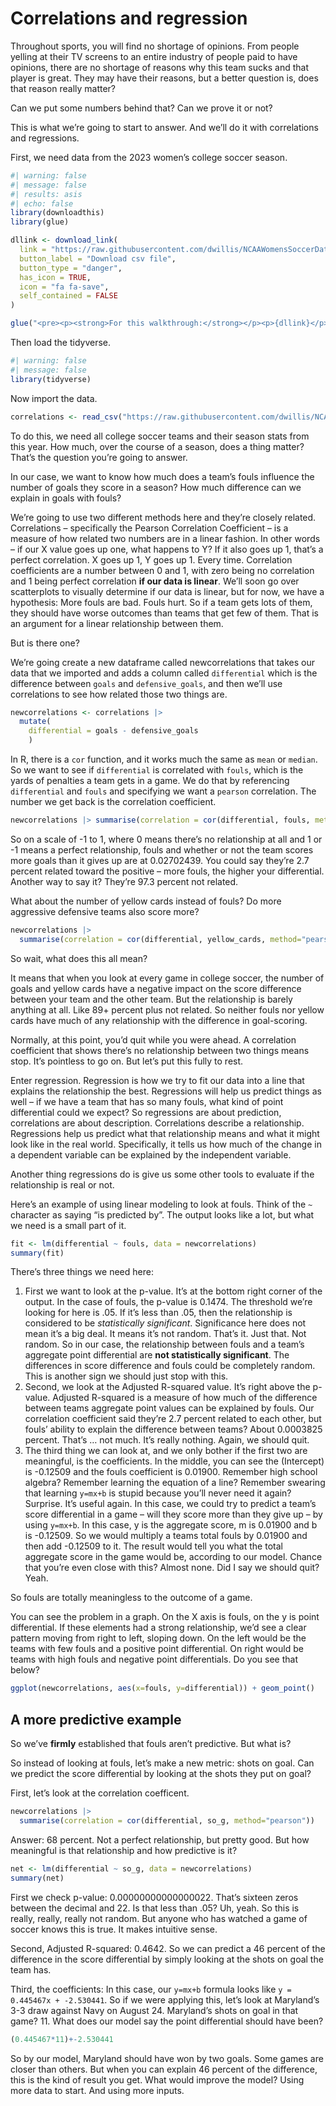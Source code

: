 # Correlations and regression

Throughout sports, you will find no shortage of opinions. From people yelling at their TV screens to an entire industry of people paid to have opinions, there are no shortage of reasons why this team sucks and that player is great. They may have their reasons, but a better question is, does that reason really matter?

Can we put some numbers behind that? Can we prove it or not?

This is what we're going to start to answer. And we'll do it with correlations and regressions.

First, we need data from the 2023 women's college soccer season.

```r
#| warning: false
#| message: false
#| results: asis
#| echo: false
library(downloadthis)
library(glue)

dllink <- download_link(
  link = "https://raw.githubusercontent.com/dwillis/NCAAWomensSoccerData/main/data/ncaa_womens_soccer_matchstats_2023.csv",
  button_label = "Download csv file",
  button_type = "danger",
  has_icon = TRUE,
  icon = "fa fa-save",
  self_contained = FALSE
)

glue("<pre><p><strong>For this walkthrough:</strong></p><p>{dllink}</p></pre>")

```

Then load the tidyverse.

```r
#| warning: false
#| message: false
library(tidyverse)
```

Now import the data.

```r
correlations <- read_csv("https://raw.githubusercontent.com/dwillis/NCAAWomensSoccerData/main/data/ncaa_womens_soccer_matchstats_2023.csv")
```

To do this, we need all college soccer teams and their season stats from this year. How much, over the course of a season, does a thing matter? That's the question you're going to answer.

In our case, we want to know how much does a team's fouls influence the number of goals they score in a season? How much difference can we explain in goals with fouls?

We're going to use two different methods here and they're closely related. Correlations -- specifically the Pearson Correlation Coefficient -- is a measure of how related two numbers are in a linear fashion. In other words -- if our X value goes up one, what happens to Y? If it also goes up 1, that's a perfect correlation. X goes up 1, Y goes up 1. Every time. Correlation coefficients are a number between 0 and 1, with zero being no correlation and 1 being perfect correlation **if our data is linear**. We'll soon go over scatterplots to visually determine if our data is linear, but for now, we have a hypothesis: More fouls are bad. Fouls hurt. So if a team gets lots of them, they should have worse outcomes than teams that get few of them. That is an argument for a linear relationship between them.

But is there one?

We're going create a new dataframe called newcorrelations that takes our data that we imported and adds a column called `differential` which is the difference between `goals` and `defensive_goals`, and then we'll use correlations to see how related those two things are.

```r
newcorrelations <- correlations |> 
  mutate(
    differential = goals - defensive_goals
    )
```

In R, there is a `cor` function, and it works much the same as `mean` or `median`. So we want to see if `differential` is correlated with `fouls`, which is the yards of penalties a team gets in a game. We do that by referencing `differential` and `fouls` and specifying we want a `pearson` correlation. The number we get back is the correlation coefficient.

```r
newcorrelations |> summarise(correlation = cor(differential, fouls, method="pearson"))
```

So on a scale of -1 to 1, where 0 means there's no relationship at all and 1 or -1 means a perfect relationship, fouls and whether or not the team scores more goals than it gives up are at 0.02702439. You could say they're 2.7 percent related toward the positive -- more fouls, the higher your differential. Another way to say it? They're 97.3 percent not related.

What about the number of yellow cards instead of fouls? Do more aggressive defensive teams also score more?

```r
newcorrelations |> 
  summarise(correlation = cor(differential, yellow_cards, method="pearson"))
```

So wait, what does this all mean?

It means that when you look at every game in college soccer, the number of goals and yellow cards have a negative impact on the score difference between your team and the other team. But the relationship is barely anything at all. Like 89+ percent plus not related. So neither fouls nor yellow cards have much of any relationship with the difference in goal-scoring.

Normally, at this point, you'd quit while you were ahead. A correlation coefficient that shows there's no relationship between two things means stop. It's pointless to go on. But let's put this fully to rest.

Enter regression. Regression is how we try to fit our data into a line that explains the relationship the best. Regressions will help us predict things as well -- if we have a team that has so many fouls, what kind of point differential could we expect? So regressions are about prediction, correlations are about description. Correlations describe a relationship. Regressions help us predict what that relationship means and what it might look like in the real world. Specifically, it tells us how much of the change in a dependent variable can be explained by the independent variable.

Another thing regressions do is give us some other tools to evaluate if the relationship is real or not.

Here's an example of using linear modeling to look at fouls. Think of the `~` character as saying "is predicted by". The output looks like a lot, but what we need is a small part of it.

```r
fit <- lm(differential ~ fouls, data = newcorrelations)
summary(fit)
```

There's three things we need here:

1.  First we want to look at the p-value. It's at the bottom right corner of the output. In the case of fouls, the p-value is 0.1474. The threshold we're looking for here is .05. If it's less than .05, then the relationship is considered to be *statistically significant*. Significance here does not mean it's a big deal. It means it's not random. That's it. Just that. Not random. So in our case, the relationship between fouls and a team's aggregate point differential are **not statistically significant**. The differences in score difference and fouls could be completely random. This is another sign we should just stop with this.
2.  Second, we look at the Adjusted R-squared value. It's right above the p-value. Adjusted R-squared is a measure of how much of the difference between teams aggregate point values can be explained by fouls. Our correlation coefficient said they're 2.7 percent related to each other, but fouls' ability to explain the difference between teams? About 0.0003825 percent. That's ... not much. It's really nothing. Again, we should quit.
3.  The third thing we can look at, and we only bother if the first two are meaningful, is the coefficients. In the middle, you can see the (Intercept) is -0.12509 and the fouls coefficient is 0.01900. Remember high school algebra? Remember learning the equation of a line? Remember swearing that learning `y=mx+b` is stupid because you'll never need it again? Surprise. It's useful again. In this case, we could try to predict a team's score differential in a game -- will they score more than they give up -- by using `y=mx+b`. In this case, y is the aggregate score, m is 0.01900 and b is -0.12509. So we would multiply a teams total fouls by 0.01900 and then add -0.12509 to it. The result would tell you what the total aggregate score in the game would be, according to our model. Chance that you're even close with this? Almost none. Did I say we should quit? Yeah.

So fouls are totally meaningless to the outcome of a game.

You can see the problem in a graph. On the X axis is fouls, on the y is point differential. If these elements had a strong relationship, we'd see a clear pattern moving from right to left, sloping down. On the left would be the teams with few fouls and a positive point differential. On right would be teams with high fouls and negative point differentials. Do you see that below?

```r
ggplot(newcorrelations, aes(x=fouls, y=differential)) + geom_point()
```

## A more predictive example

So we've **firmly** established that fouls aren't predictive. But what is?

So instead of looking at fouls, let's make a new metric: shots on goal. Can we predict the score differential by looking at the shots they put on goal?

First, let's look at the correlation coefficent.

```r
newcorrelations |> 
  summarise(correlation = cor(differential, so_g, method="pearson"))
```

Answer: 68 percent. Not a perfect relationship, but pretty good. But how meaningful is that relationship and how predictive is it?

```r
net <- lm(differential ~ so_g, data = newcorrelations)
summary(net)
```

First we check p-value: 0.00000000000000022. That's sixteen zeros between the decimal and 22. Is that less than .05? Uh, yeah. So this is really, really, really not random. But anyone who has watched a game of soccer knows this is true. It makes intuitive sense.

Second, Adjusted R-squared: 0.4642. So we can predict a 46 percent of the difference in the score differential by simply looking at the shots on goal the team has.

Third, the coefficients: In this case, our `y=mx+b` formula looks like `y = 0.445467x + -2.530441`. So if we were applying this, let's look at Maryland's 3-3 draw against Navy on August 24. Maryland's shots on goal in that game? 11. What does our model say the point differential should have been?

```r
(0.445467*11)+-2.530441 
```

So by our model, Maryland should have won by two goals. Some games are closer than others. But when you can explain 46 percent of the difference, this is the kind of result you get. What would improve the model? Using more data to start. And using more inputs.
